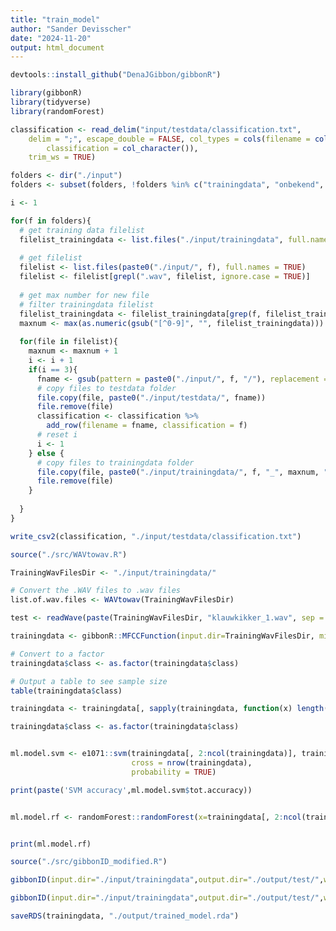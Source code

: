 ```yaml
---
title: "train_model"
author: "Sander Devisscher"
date: "2024-11-20"
output: html_document
---
```


```r
devtools::install_github("DenaJGibbon/gibbonR")
```

```r
library(gibbonR)
library(tidyverse)
library(randomForest)
```

```r
classification <- read_delim("input/testdata/classification.txt", 
    delim = ";", escape_double = FALSE, col_types = cols(filename = col_character(), 
        classification = col_character()), 
    trim_ws = TRUE)
```

```r
folders <- dir("./input")
folders <- subset(folders, !folders %in% c("trainingdata", "onbekend", "testdata"))

i <- 1

for(f in folders){
  # get training data filelist
  filelist_trainingdata <- list.files("./input/trainingdata", full.names = TRUE)
  
  # get filelist
  filelist <- list.files(paste0("./input/", f), full.names = TRUE)
  filelist <- filelist[grepl(".wav", filelist, ignore.case = TRUE)]
  
  # get max number for new file
  # filter trainingdata filelist
  filelist_trainingdata <- filelist_trainingdata[grep(f, filelist_trainingdata)]
  maxnum <- max(as.numeric(gsub("[^0-9]", "", filelist_trainingdata)))
  
  for(file in filelist){
    maxnum <- maxnum + 1
    i <- i + 1
    if(i == 3){
      fname <- gsub(pattern = paste0("./input/", f, "/"), replacement = "", x = file)
      # copy files to testdata folder
      file.copy(file, paste0("./input/testdata/", fname))
      file.remove(file)
      classification <- classification %>% 
        add_row(filename = fname, classification = f)
      # reset i
      i <- 1
    } else {
      # copy files to trainingdata folder
      file.copy(file, paste0("./input/trainingdata/", f, "_", maxnum, ".wav"))
      file.remove(file)
    }
    
  }
}

write_csv2(classification, "./input/testdata/classification.txt")
```

```r
source("./src/WAVtowav.R")
```

```r
TrainingWavFilesDir <- "./input/trainingdata/"

# Convert the .WAV files to .wav files
list.of.wav.files <- WAVtowav(TrainingWavFilesDir)
```

```r
test <- readWave(paste(TrainingWavFilesDir, "klauwkikker_1.wav", sep = ""))
```

```r
trainingdata <- gibbonR::MFCCFunction(input.dir=TrainingWavFilesDir, min.freq = 400, max.freq = 1600,win.avg="standard")

# Convert to a factor
trainingdata$class <- as.factor(trainingdata$class)

# Output a table to see sample size
table(trainingdata$class)
```

```r
trainingdata <- trainingdata[, sapply(trainingdata, function(x) length(unique(x)) > 1)]
```

```r
trainingdata$class <- as.factor(trainingdata$class)


ml.model.svm <- e1071::svm(trainingdata[, 2:ncol(trainingdata)], trainingdata$class, kernel = "radial", 
                           cross = nrow(trainingdata),
                           probability = TRUE)

print(paste('SVM accuracy',ml.model.svm$tot.accuracy))


ml.model.rf <- randomForest::randomForest(x=trainingdata[, 2:ncol(trainingdata)], y = trainingdata$class)


print(ml.model.rf)
```

```r
source("./src/gibbonID_modified.R")

gibbonID(input.dir="./input/trainingdata",output.dir="./output/test/",win.avg='standard',add.spectrograms=TRUE,min.freq=400,max.freq=1600,class='no.clustering')

gibbonID(input.dir="./input/trainingdata",output.dir="./output/test/",win.avg='standard',class='affinity.fixed', q.fixed=0.1,add.spectrograms=TRUE,min.freq=400,max.freq=1600)
```

```r
saveRDS(trainingdata, "./output/trained_model.rda")
```

